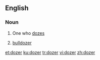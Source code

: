 ==English==

===Noun===
{{en-noun}}

# One who [[doze]]s
# {{context|informal|lang=en}} [[bulldozer]]

[[et:dozer]]
[[ku:dozer]]
[[tr:dozer]]
[[vi:dozer]]
[[zh:dozer]]